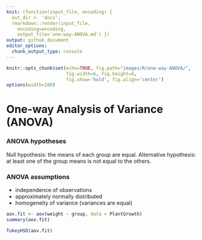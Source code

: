 ```yaml
---
knit: (function(input_file, encoding) {
  out_dir <- 'docs';
  rmarkdown::render(input_file,
    encoding=encoding,
    output_file='one-way-ANOVA.md') })
output: github_document
editor_options:
  chunk_output_type: console
---
```

  
```r
knitr::opts_chunk$set(echo=TRUE, fig.path="images/R/one-way-ANOVA/",
                      fig.width=6, fig.height=4,
                      fig.show='hold', fig.align='center')
options(width=100)
```

# One-way Analysis of Variance (ANOVA)

### ANOVA hypotheses

Null hypothesis: the means of each group are equal.
Alternative hypothesis: at least one of the group means is not equal to the others.

### ANOVA assumptions

- independence of observations
- approximately normally distributed
- homogeneity of variance (variances are equal)

```r
aov.fit <- aov(weight ~ group, data = PlantGrowth)
summary(aov.fit)

TukeyHSD(aov.fit)
```


